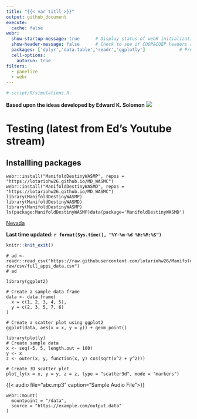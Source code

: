```yaml
---
title: "{{< var titll >}}"
output: github_document
execute: 
  cache: false
webr:
  show-startup-message: true      # Display status of webR initialization
  show-header-message: false      # Check to see if COOP&COEP headers are set for speed.
  packages: ['dplyr','data.table','readr','ggplotly']             # Pre-install dependencies
  cell-options:
    autorun: true
filters:
  - panelize
  - webr
---
```


```r
# script/R/simulations.R
```

**Based upon the ideas developed by Edward K. Solomon**
![](pngs/md.png)

# Testing (latest from Ed's Youtube stream)

## Installling packages

```webr-r
webr::install("ManifoldDestinyWASMP", repos = "https://lotariohw26.github.io/MD_WASMC")
webr::install("ManifoldDestinyWASMD", repos = "https://lotariohw26.github.io/MD_WASMC")
library(ManifoldDestinyWASMP)
library(ManifoldDestinyWASMD)
library(ManifoldDestinyWASMP)
ls(package:ManifoldDestinyWASMP)data(package='ManifoldDestinyWASMD')
```

[Nevada](https://docs.google.com/spreadsheets/d/1gCfmuK44sUeb0Hb0plAc8VllPSjtUiEHWlJjeHq3xXY/edit?gid=0#gid=0)

**Last time updated: `r format(Sys.time(), "%Y-%m-%d %H:%M:%S")`**

```r
knitr::knit_exit()
```

```webr-r
# ad <- readr::read_csv("https://raw.githubusercontent.com/lotariohw26/ManifoldDestiny/main/data-raw/csv/full_apps_data.csv")
# ad
```

```webr-r
library(ggplot2)                                                                                         
                                                                                                         
# Create a sample data frame                                                                             
data <- data.frame(                                                                                      
  x = c(1, 2, 3, 4, 5),                                                                                  
  y = c(2, 3, 5, 7, 6)                                                                                   
)                                                                                                        
                                                                                                         
# Create a scatter plot using ggplot2                                                                    
ggplot(data, aes(x = x, y = y)) + geom_point()                                                                                           
```

```webr-r
library(plotly)                                                                                          
# Create sample data                                                                                     
x <- seq(-5, 5, length.out = 100)                                                                        
y <- x                                                                                                   
z <- outer(x, y, function(x, y) cos(sqrt(x^2 + y^2)))                                                    
                                                                                                         
# Create 3D scatter plot                                                                                 
plot_ly(x = x, y = y, z = z, type = "scatter3d", mode = "markers")                                       
```


{{< audio file="abc.mp3" caption="Sample Audio File">}}


```webr-r
webr::mount(
  mountpoint = "/data",
  source = "https://example.com/output.data"
)
```



